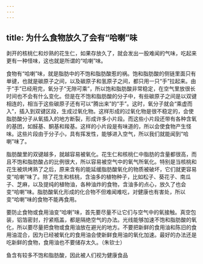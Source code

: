 ```yaml
---
---
---
```

title: 为什么食物放久了会有“哈喇”味
---




剥开的核桃仁和炒熟的花生仁，如果存放久了，就会发出一股难闻的气味，吃起来更有一种怪味，这也就是所谓的“哈喇”味。



食物有“哈喇”味，就是脂肪中的不饱和脂肪酸惹的祸。饱和脂肪酸的侧链里面只有单键，也就是碳原子之间，以及碳原子和氢原子之间，都只用一只“手”拉起来。由于“手”已经用完，氧分子“无隙可乘”，所以饱和脂肪酸非常稳定，在空气里放很长时间也不会有什么变化。但是在不饱和脂肪酸的分子中，有些碳原子之间是以双键相连的，相当于这些碳原子还有可以“腾出来”的“手”。这时，氧分子就会“乘虚而入”，插入到双键区段，生成过氧化物。这样形成的过氧化物是很不稳定的，会使脂肪酸分子从氧插入的地方断裂，形成许多小片段。而这些小片段还带有各种含氧的基团，如醛基、酮基和羧基。这样的小片段是有味道的，所以会使食物产生怪味。这些片段由于分子小，具有挥发性，能够进入空气，所以我们就能闻到“哈喇”味了。

脂肪酸里的双键越多，就越容易被氧化。花生仁和核桃仁中脂肪的含量都很高，而且不饱和脂肪酸占的比例很大，所以容易被空气中的氧气所氧化。特别是当核桃和花生被烘烤熟了之后，原来含有的能延缓脂肪酸氧化的物质被破坏，它们就更容易变“哈喇”味了。除了花生和核桃，含油多的植物种子，比如松子、葵花子、南瓜子、芝麻，以及提纯的植物油，各种油炸的食物，含油多的点心，放久了也会变“哈喇”味。脂肪酸氧化形成的化合物不但难闻难吃，对健康也有害处，所以变“哈喇”味的食物不能再食用。



要防止食物或食用油变“哈喇”味，首先要尽量不让它们与空气中的氧接触。真空包装，铝箔密封，拧紧瓶盖，都是隔绝空气的办法。光线能够加速不饱和脂肪酸的氧化，所以要尽量把食物或食用油放在避光的地方。不要把新鲜的食用油和陈旧的食用油混合，因为已经被氧化的食用油会使新鲜食用油的氧化加速。最好的办法还是吃新鲜的食物，食用油也不要储存太久。（朱钦士）

鱼含有较多不饱和脂肪酸，因此被人们视为健康食品